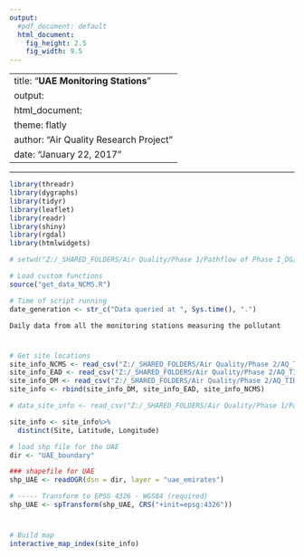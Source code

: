 ---
output:
  #pdf_document: default
  html_document:
    fig_height: 2.5
    fig_width: 9.5
---

---
title: "**UAE Monitoring Stations**"
output: 
  html_document:
    theme: flatly
author: "Air Quality Research Project"
date: "January 22, 2017"
---


---
```{r set_up, message = FALSE, echo = FALSE, warning = FALSE}
library(threadr)
library(dygraphs)
library(tidyr)
library(leaflet)
library(readr)
library(shiny)
library(rgdal)
library(htmlwidgets)

# setwd("Z:/_SHARED_FOLDERS/Air Quality/Phase 1/Pathflow of Phase I_DG/Interactive_plots_R")

# Load custom functions
source("get_data_NCMS.R")

# Time of script running
date_generation <- str_c("Data queried at ", Sys.time(), ".")
```

 `Daily data from all the monitoring stations measuring the pollutant`
 
# 

## 

```{r import_data_for_map, message = FALSE, echo = FALSE, results = "hide", cache = TRUE}
# Get site locations
site_info_NCMS <- read_csv("Z:/_SHARED_FOLDERS/Air Quality/Phase 2/AQ_TIDY_Data/Info_Stations/Stations_NCMS_info.csv")
site_info_EAD <- read_csv("Z:/_SHARED_FOLDERS/Air Quality/Phase 2/AQ_TIDY_Data/Info_Stations/Stations_EAD_info.csv")
site_info_DM <- read_csv("Z:/_SHARED_FOLDERS/Air Quality/Phase 2/AQ_TIDY_Data/Info_Stations/Stations_DM_info.csv")
site_info <- rbind(site_info_DM, site_info_EAD, site_info_NCMS)

# data_site_info <- read_csv("Z:/_SHARED_FOLDERS/Air Quality/Phase 1/Pathflow of Phase I_DG/Interactive_plots_R/Stations_NCMS_info.csv")

site_info <- site_info%>%
  distinct(Site, Latitude, Longitude)

# load shp file for the UAE
dir <- "UAE_boundary"

### shapefile for UAE
shp_UAE <- readOGR(dsn = dir, layer = "uae_emirates")

# ----- Transform to EPSG 4326 - WGS84 (required)
shp_UAE <- spTransform(shp_UAE, CRS("+init=epsg:4326"))

```
#
 
##

```{r map, fig.height = 8, echo = FALSE, message = FALSE, cache = TRUE}
# Build map
interactive_map_index(site_info)
```

 
 